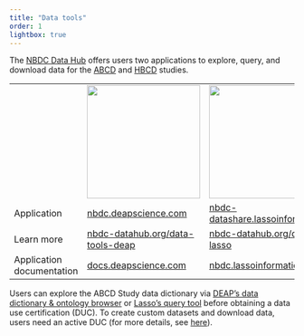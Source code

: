 ```yaml
---
title: "Data tools"
order: 1
lightbox: true
---
```


The [NBDC Data Hub](https://nbdc-datahub.org) offers users two applications to explore, query, and download data for the [ABCD](https://abcdstudy.org) and [HBCD](https://hbcdstudy.org) studies.

| | | |
|:-|:-|:-|
| | [![](../assets/img/tools/deap_logo){width="200"}](https://abcd.deapscience.com) | [![](../assets/img/tools/lasso_logo){width="200"}](https://nbdc-datashare.lassoinformatics.com) |
| Application | [nbdc.deapscience.com]() | [nbdc-datashare.lassoinformatics.com](https://nbdc-datashare.lassoinformatics.com/) |
| Learn more | [nbdc-datahub.org/data-tools-deap](https://www.nbdc-datahub.org/data-tools-deap) | [nbdc-datahub.org/data-tools-lasso](https://www.nbdc-datahub.org/data-tools-lasoo) |
| Application documentation | [docs.deapscience.com](https://docs.deapscience.com/) | [nbdc.lassoinformatics.com](https://nbdc.lassoinformatics.com/)|


::: {.callout-tip title="Data dictionary vs. data acccess"}
Users can explore the ABCD Study data dictionary via [DEAP's data dictionary & ontology browser](https://abcd.deapscience.com/#/my-datasets/create-dataset) or [Lasso's query tool](https://nbdc-datashare.lassoinformatics.com) before obtaining a data use certification (DUC). To create custom datasets and download data, users need an active DUC (for more details, see [here](../usage/access.qmd)).
:::
